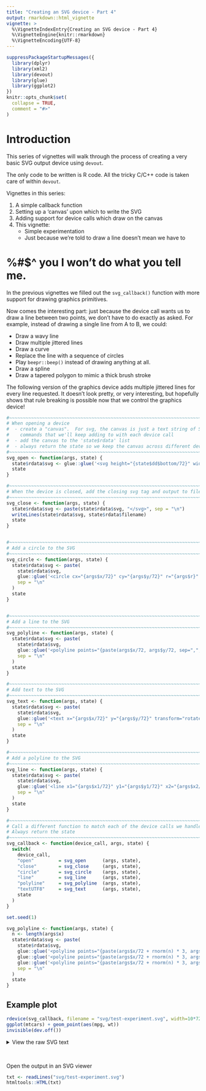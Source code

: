 ```yaml
---
title: "Creating an SVG device - Part 4"
output: rmarkdown::html_vignette
vignette: >
  %\VignetteIndexEntry{Creating an SVG device - Part 4}
  %\VignetteEngine{knitr::rmarkdown}
  %\VignetteEncoding{UTF-8}
---
```


```r
suppressPackageStartupMessages({
  library(dplyr)
  library(xml2)
  library(devout)
  library(glue)
  library(ggplot2)
})
knitr::opts_chunk$set(
  collapse = TRUE,
  comment = "#>"
)
```


Introduction
==============================================================================

This series of vignettes will walk through the process of creating a very basic SVG
output device using `devout`.

The only code to be written is R code.  All the tricky C/C++ code is taken care
of within `devout`.

Vignettes in this series:

1. A simple callback function
2. Setting up a 'canvas' upon which to write the SVG
3. Adding support for device calls which draw on the canvas
4. This vignette:
    * Simple experimentation
    * Just because we're told to draw a line doesn't mean we have to


%#$^ you I won't do what you tell me.
==============================================================================

In the previous vignettes we filled out the `svg_callback()` function with 
more support for drawing graphics primitives.

Now comes the interesting part: just because the device call wants us to draw a
line between two points, we don't have to do exactly as asked.  For example, instead
of drawing a single line from A to B, we could:

* Draw a wavy line
* Draw multiple jittered lines
* Draw a curve
* Replace the line with a sequence of circles
* Play `beepr::beep()` instead of drawing anything at all.
* Draw a spline
* Draw a tapered polygon to mimic a thick brush stroke

The following version of the graphics device adds multiple jittered lines for 
every line requested.  It doesn't look pretty, or very interesting, but hopefully 
shows that rule breaking is possible now that we control the graphics device!


```r
#~~~~~~~~~~~~~~~~~~~~~~~~~~~~~~~~~~~~~~~~~~~~~~~~~~~~~~~~~~~~~~~~~~~~~~~~~~~~~
# When opening a device
#  - create a "canvas".  For svg, the canvas is just a text string of SVG 
#    commands that we'll keep adding to with each device call
#  - add the canvas to the 'state$rdata' list
#  - always return the state so we keep the canvas across different device calls
#~~~~~~~~~~~~~~~~~~~~~~~~~~~~~~~~~~~~~~~~~~~~~~~~~~~~~~~~~~~~~~~~~~~~~~~~~~~~~
svg_open <- function(args, state) {
  state$rdata$svg <- glue::glue('<svg height="{state$dd$bottom/72}" width="{state$dd$right/72}">')
  state
}

#~~~~~~~~~~~~~~~~~~~~~~~~~~~~~~~~~~~~~~~~~~~~~~~~~~~~~~~~~~~~~~~~~~~~~~~~~~~~~
# When the device is closed, add the closing svg tag and output to file
#~~~~~~~~~~~~~~~~~~~~~~~~~~~~~~~~~~~~~~~~~~~~~~~~~~~~~~~~~~~~~~~~~~~~~~~~~~~~~
svg_close <- function(args, state) {  
  state$rdata$svg <- paste(state$rdata$svg, "</svg>", sep = "\n")
  writeLines(state$rdata$svg, state$rdata$filename)
  state
}


#~~~~~~~~~~~~~~~~~~~~~~~~~~~~~~~~~~~~~~~~~~~~~~~~~~~~~~~~~~~~~~~~~~~~~~~~~~~~~
# Add a circle to the SVG
#~~~~~~~~~~~~~~~~~~~~~~~~~~~~~~~~~~~~~~~~~~~~~~~~~~~~~~~~~~~~~~~~~~~~~~~~~~~~~
svg_circle <- function(args, state) {
  state$rdata$svg <- paste(
    state$rdata$svg,
    glue::glue('<circle cx="{args$x/72}" cy="{args$y/72}" r="{args$r}" stroke="black" fill="black" />'),
    sep = "\n"
  )
  state
}


#~~~~~~~~~~~~~~~~~~~~~~~~~~~~~~~~~~~~~~~~~~~~~~~~~~~~~~~~~~~~~~~~~~~~~~~~~~~~~
# Add a line to the SVG
#~~~~~~~~~~~~~~~~~~~~~~~~~~~~~~~~~~~~~~~~~~~~~~~~~~~~~~~~~~~~~~~~~~~~~~~~~~~~~
svg_polyline <- function(args, state) {
  state$rdata$svg <- paste(
    state$rdata$svg,
    glue::glue('<polyline points="{paste(args$x/72, args$y/72, sep=",", collapse = " ")}" stroke="black"  fill = "none" />'),
    sep = "\n"
  )
  state
}

#~~~~~~~~~~~~~~~~~~~~~~~~~~~~~~~~~~~~~~~~~~~~~~~~~~~~~~~~~~~~~~~~~~~~~~~~~~~~~
# Add text to the SVG
#~~~~~~~~~~~~~~~~~~~~~~~~~~~~~~~~~~~~~~~~~~~~~~~~~~~~~~~~~~~~~~~~~~~~~~~~~~~~~
svg_text <- function(args, state) {
  state$rdata$svg <- paste(
    state$rdata$svg,
    glue::glue('<text x="{args$x/72}" y="{args$y/72}" transform="rotate({-args$rot}, {args$x/72}, {args$y/72})" fill="black">{args$str}</text>'),
    sep = "\n"
  )
  state
}

#~~~~~~~~~~~~~~~~~~~~~~~~~~~~~~~~~~~~~~~~~~~~~~~~~~~~~~~~~~~~~~~~~~~~~~~~~~~~~
# Add a polyline to the SVG
#~~~~~~~~~~~~~~~~~~~~~~~~~~~~~~~~~~~~~~~~~~~~~~~~~~~~~~~~~~~~~~~~~~~~~~~~~~~~~
svg_line <- function(args, state) {
  state$rdata$svg <- paste(
    state$rdata$svg,
    glue::glue('<line x1="{args$x1/72}" y1="{args$y1/72}" x2="{args$x2/72}" y2="{args$y2/72}" stroke="black"  fill = "none" />'),
    sep = "\n"
  )
  state
}

#~~~~~~~~~~~~~~~~~~~~~~~~~~~~~~~~~~~~~~~~~~~~~~~~~~~~~~~~~~~~~~~~~~~~~~~~~~~~~
# Call a different function to match each of the device calls we handle.
# Always return the state
#~~~~~~~~~~~~~~~~~~~~~~~~~~~~~~~~~~~~~~~~~~~~~~~~~~~~~~~~~~~~~~~~~~~~~~~~~~~~~
svg_callback <- function(device_call, args, state) {
  switch(
    device_call,
    "open"         = svg_open      (args, state),
    "close"        = svg_close     (args, state),
    "circle"       = svg_circle    (args, state),
    "line"         = svg_line      (args, state),
    "polyline"     = svg_polyline  (args, state),
    "textUTF8"     = svg_text      (args, state),
    state
  )
}
```

```r
set.seed(1)
```


```r
svg_polyline <- function(args, state) {
  n <- length(args$x)
  state$rdata$svg <- paste(
    state$rdata$svg,
    glue::glue('<polyline points="{paste(args$x/72 + rnorm(n) * 3, args$y/72 + rnorm(n) * 3, sep=",", collapse = " ")}" stroke="black"  stroke-opacity="0.2" fill = "none" />'),
    glue::glue('<polyline points="{paste(args$x/72 + rnorm(n) * 3, args$y/72 + rnorm(n) * 3, sep=",", collapse = " ")}" stroke="black"  stroke-opacity="0.2" fill = "none" />'),
    glue::glue('<polyline points="{paste(args$x/72 + rnorm(n) * 3, args$y/72 + rnorm(n) * 3, sep=",", collapse = " ")}" stroke="black"  stroke-opacity="0.2" fill = "none" />'),
    sep = "\n"
  )
  state
}

```




## Example plot 

```r
rdevice(svg_callback, filename = "svg/test-experiment.svg", width=10*72, height = 6*72) 
ggplot(mtcars) + geom_point(aes(mpg, wt))
invisible(dev.off())
```




<details closed>
<summary> View the raw SVG text </summary>

```r
cat(paste(readLines("svg/test-experiment.svg"), collapse = "\n"))
```

</details> <br />


Open the output in an SVG viewer

```r
txt <- readLines("svg/test-experiment.svg")
htmltools::HTML(txt)
```

<br />








